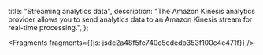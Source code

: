   title: "Streaming analytics data",
  description: "The Amazon Kinesis analytics provider allows you to send analytics data to an Amazon Kinesis stream for real-time processing.",
};






<Fragments fragments={{js: jsdc2a48f5fc740c5ededb353f100c4c471f}} />